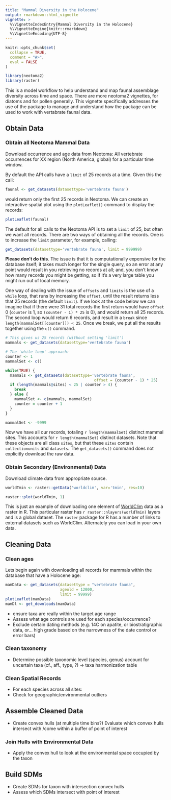 ```yaml
---
title: "Mammal Diversity in the Holocene"
output: rmarkdown::html_vignette
vignette: >
  %\VignetteIndexEntry{Mammal Diversity in the Holocene}
  %\VignetteEngine{knitr::rmarkdown}
  %\VignetteEncoding{UTF-8}
---
```


```r
knitr::opts_chunk$set(
  collapse = TRUE,
  comment = "#>",
  eval = FALSE
)
```

```r
library(neotoma2)
library(raster)
```

This is a model workflow to help understand and map faunal assemblage diversity across time and space.  There are more neotoma2 vignettes, for diatoms and for pollen generally.  This vignette specifically addresses the use of the package to manage and understand how the package can be used to work with vertabrate faunal data.

## Obtain Data
### Obtain all Neotoma Mammal Data

Download occurrence and age data from Neotoma: All vertebrate occurrences for XX region (North America, global) for a particular time window.

By default the API calls have a `limit` of 25 records at a time. Given this the call:

```r
faunal <- get_datasets(datasettype='vertebrate fauna')
```

would return only the first 25 records in Neotoma.  We can create an interactive spatial plot using the `plotLeaflet()` command to display the records:

```r
plotLeaflet(faunal)
```

The default for all calls to the Neotoma API is to set a `limit` of 25, but often we want all records.  There are two ways of obtaining all the records.  One is to increase the `limit` parameter, for example, calling:

```r
get_datasets(datasettype='vertebrate fauna', limit = 999999)
```

**Please don't do this**.  The issue is that it is computationally expensive for the database itself; it takes much longer for the single query, so an error at any point would result in you retrieving no records at all; and, you don't know how many records you might be getting, so if it's a very large table you might run out of local memory.

One way of dealing with the issue of `offsets` and `limits` is the use of a `while` loop, that runs by increasing the `offset`, until the result returns less that 25 records (the default `limit`).  If we look at the code below we can imagine that if there were 31 total records the first return would have `offset` 0 (`counter` is 1, so `(counter - 1) * 25` is 0), and would return all 25 records.  The second loop would return 6 records, and result in a `break` since `length(mammalSet[[counter]]) < 25`.  Once we break, we put all the results together using the `c()` command.

```r
# This gives us 25 records (without setting 'limit')
mammals <- get_datasets(datasettype='vertebrate fauna')

# The 'while loop' approach:
counter <- 1
mammalSet <- c()

while(TRUE) {
  mammals <- get_datasets(datasettype='vertebrate fauna',
                                       offset = (counter - 1) * 25)
  if (length(mammals@sites) < 25 | counter > 4) {
    break
  } else {
    mammalSet <- c(mammals, mammalSet)
    counter = counter + 1
  }
}

```

```r
mammalSet <- -9999
```

Now we have all our records, totaling `r length(mammalSet)` distinct mammal sites.  This accounts for `r length(mammalSet)` distinct datasets.  Note that these objects are all class `sites`, but that these `sites` contain `collectionunits` and `datasets`.  The `get_datasets()` command does not explicitly download the raw data.

### Obtain Secondary (Environmental) Data

Download climate data from appropriate source.

```r
worldTmin <- raster::getData('worldclim', var='tmin', res=10)

raster::plot(worldTmin, 1)
```

This is just an example of downloading one element of [WorldClim](https://www.worldclim.org/) data as a raster in R. This particular raster has `r raster::nlayers(worldTmin)` layers and is a global dataset.  The `raster` package for R has a number of links to external datasets such as WorldClim.  Alternately you can load in your own data.

## Cleaning Data

### Clean ages

Lets begin again with downloading all records for mammals within the database that have a Holocene age:

```r
mamData <- get_datasets(datasettype = "vertebrate fauna", 
                        ageold = 12000, 
                        limit = 99999)
plotLeaflet(mamData)
mamDl <- get_downloads(mamData)

```
  * ensure taxa are really within the target age range
  * Assess what age controls are used for each species/occurrence?
  * Exclude certain dating methods (e.g. 14C on apatite, or biostratigraphic data, or… high grade based on the narrowness of the date control or error bars)

### Clean taxonomy

  *  Determine possible taxonomic level (species, genus)
account for uncertain taxa (cf., aff., type, ?) → taxa harmonization table

### Clean Spatial Records
  * For each species across all sites:
  * Check for geographic/environmental outliers

## Assemble Cleaned Data

  * Create convex hulls (at     multiple time bins?)
Evaluate which convex hulls intersect with /come within a buffer of point of interest

### Join Hulls with Environmental Data
  
  * Apply the convex hull to look at the environmental space occupied by the taxon

## Build SDMs
  
  * Create SDMs for taxon with intersection convex hulls
  * Assess which SDMs intersect with point of interest
